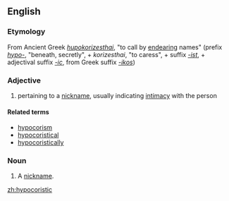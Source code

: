 ==English==

===Etymology===
From Ancient Greek ''[[hupokorizesthai]]'', "to call by [[endearing]] names" (prefix ''[[hypo-]]'', "beneath, secretly", + ''korizesthai'', "to caress", + suffix ''[[-ist]]'', + adjectival suffix ''[[-ic]]'', from Greek suffix ''[[-ikos]]'')

===Adjective===
{{en-adj}}

# pertaining to a [[nickname]], usually indicating [[intimacy]] with the person

====Related terms====
* [[hypocorism]]
* [[hypocoristically|hypocoristical]]
* [[hypocoristically]]

===Noun===
{{en-noun}}

# A [[nickname]].

[[zh:hypocoristic]]